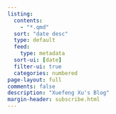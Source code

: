 ```yaml
---
listing:
  contents:
    - "*.qmd"
  sort: "date desc"
  type: default
  feed:
    type: metadata
  sort-ui: [date]
  filter-ui: true
  categories: numbered
page-layout: full
comments: false
description: "Xuefeng Xu's Blog"
margin-header: subscribe.html
---
```

